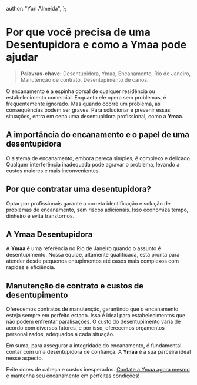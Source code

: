   author: "Yuri Almeida",
};

# Por que você precisa de uma Desentupidora e como a Ymaa pode ajudar

> **Palavras-chave:** Desentupidora, Ymaa, Encanamento, Rio de Janeiro, Manutenção de contrato, Desentupimento de canos.

O encanamento é a espinha dorsal de qualquer residência ou estabelecimento comercial. Enquanto ele opera sem problemas, é frequentemente ignorado. Mas quando ocorre um problema, as consequências podem ser graves. Para solucionar e prevenir essas situações, entra em cena uma desentupidora profissional, como a **Ymaa**.

## A importância do encanamento e o papel de uma desentupidora

O sistema de encanamento, embora pareça simples, é complexo e delicado. Qualquer interferência inadequada pode agravar o problema, levando a custos maiores e mais inconvenientes.

## Por que contratar uma desentupidora?

Optar por profissionais garante a correta identificação e solução de problemas de encanamento, sem riscos adicionais. Isso economiza tempo, dinheiro e evita transtornos.

## A Ymaa Desentupidora

A **Ymaa** é uma referência no Rio de Janeiro quando o assunto é desentupimento. Nossa equipe, altamente qualificada, está pronta para atender desde pequenos entupimentos até casos mais complexos com rapidez e eficiência.

## Manutenção de contrato e custos de desentupimento

Oferecemos contratos de manutenção, garantindo que o encanamento esteja sempre em perfeito estado. Isso é ideal para estabelecimentos que não podem enfrentar paralisações. O custo do desentupimento varia de acordo com diversos fatores, e por isso, oferecemos orçamentos personalizados, adequados a cada situação.

Em suma, para assegurar a integridade do encanamento, é fundamental contar com uma desentupidora de confiança. A **Ymaa** é a sua parceira ideal nesse aspecto.

Evite dores de cabeça e custos inesperados. [Contate a Ymaa agora mesmo](https://www.ymaadesentupidora.com.br/) e mantenha seu encanamento em perfeitas condições!
